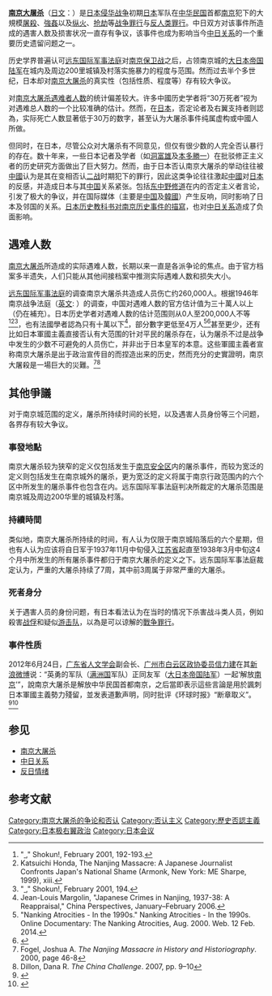 {{expand|time=2011-07-13T17:44:23+00:00}}

'''[[南京大屠杀|南京大屠杀]]'''（[[日文|日文]]：{{lang|ja|南京事件<ref>日本政府机构采用的称呼</ref>、南京虐殺事件{{r|日中歴史共同研究報告書}}}}）是[[抗日戰爭|日本侵华战争]]初期[[日本|日本]]军队在[[中华民国|中华民国]]首都[[南京|南京]]犯下的大規模[[大屠杀|屠殺]]、[[強姦|強姦]]以及[[纵火|纵火]]、[[抢劫|抢劫]]等[[战争罪|战争罪行]]与[[反人类罪|反人类罪行]]。中日双方对该事件所造成的遇害人数及损害状况一直存有争议，该事件也成为影响当今[[中日关系|中日关系]]的一个重要历史遗留问题之一。

历史学界普遍认可[[远东国际军事法庭|远东国际军事法庭]]对[[南京保卫战|南京保卫战]]之后，占领南京城的[[大日本帝国陆军|大日本帝国陆军]]在城内及周边200里城镇及村落实施暴力的程度与范围。然而过去半个多世纪，日本却对[[南京大屠杀|南京大屠杀]]的真实性（包括性质、程度等）存有较大争议。

对[[南京大屠杀的死亡人数|南京大屠杀遇难者人数]]的统计偏差较大。许多中國历史学者将“30万死者”视为对遇难总人数的一个比较准确的估计。然而，在[[日本|日本]]，否定论者及右翼支持者则認為，实际死亡人数显著低于30万的数字，甚至认为大屠杀事件纯属虚构或中國人所做。

但同时，在日本，尽管公众对大屠杀有不同意见，但仅有很少数的人完全否认暴行的存在。数十年来，一些日本记者及学者（如[[洞富雄|洞富雄]]及[[本多勝一|本多勝一]]）在批驳修正主义者的历史研究方面做出了巨大努力。然而，由于日本否认南京大屠杀的举动往往被[[中國|中國]]认为是其在变相否认[[二战|二战]]时期犯下的罪行，因此这类争论往往激起[[中國|中國]]对[[日本|日本]]的反感，并造成日本与其[[中国|中国]]关系紧张。包括[[东中野修道|东中野修道]]在内的否定主义者言论，引发了极大的争议，并在国际媒体（主要是[[中国|中国]]及[[韓國|韓國]]）产生反响，同时影响了日本及邻国的关系。[[日本历史教科书问题|日本历史教科书对南京历史事件的描寫]]，也对[[中日关系|中日关系]]造成了负面影响。

==遇难人数==
[[南京大屠杀|南京大屠杀]]所造成的实际遇难人数，长期以来一直是各派争论的焦点。由于官方档案多半遗失，人们只能从其他间接档案中推测实际遇难人数和损失大小。

[[远东国际军事法庭|远东国际军事法庭]]的调查南京大屠杀共造成人员伤亡约260,000人。根据1946年南京战争法庭（[[英文|英文]]: {{lang|en|Nanjing War Crimes Tribunal}}）的调查，中国对遇难人数的官方估计值为三十萬人以上（仍在補充）。日本历史学者对遇难人数的估计范围则从0人至200,000人不等<ref>"[https://sites.google.com/site/historicaltranslations/shokunnankingsurvey {{Wayback|url=https://sites.google.com/site/historicaltranslations/shokunnankingsurvey |date=20201211093202 }} {{Wayback|url=https://sites.google.com/site/historicaltranslations/shokunnankingsurvey |date=20201211093202 }} {{Wayback|url=https://sites.google.com/site/historicaltranslations/shokunnankingsurvey |date=20201211093202 }} {{lang|ja|永久保存版 - 三派合同 大アンケート}}]," Shokun!, February 2001, 192-193.</ref><ref>Katsuichi Honda, The Nanjing Massacre: A Japanese Journalist Confronts Japan's National Shame (Armonk, New York: ME Sharpe, 1999), xiii.</ref><ref>"[https://sites.google.com/site/historicaltranslations/shokunnankingsurvey {{Wayback|url=https://sites.google.com/site/historicaltranslations/shokunnankingsurvey |date=20201211093202 }} {{Wayback|url=https://sites.google.com/site/historicaltranslations/shokunnankingsurvey |date=20201211093202 }} {{Wayback|url=https://sites.google.com/site/historicaltranslations/shokunnankingsurvey |date=20201211093202 }} {{lang|ja|永久保存版 - 三派合同 大アンケート}}]," Shokun!, February 2001, 194.</ref>，也有法國學者認為只有十萬以下<ref name="margolin">Jean-Louis Margolin, "Japanese Crimes in Nanjing, 1937-38: A Reappraisal," China Perspectives, January–February 2006.</ref>，部分數字更低至4万人<ref name="Online Documentary 2000">"Nanking Atrocities - In the 1990s." Nanking Atrocities - In the 1990s. Online Documentary: The Nanking Atrocities, Aug. 2000. Web. 12 Feb. 2014.</ref><ref name="hata">{{Cite web |url=http://academics.wellesley.edu/Polisci/wj/China/Nanjing/nanjing2.html |title=The Nanking Atrocities: Fact and Fable |accessdate=2013-03-04 |archive-date=2013-03-04 |archive-url=https://web.archive.org/web/20130304024317/http://academics.wellesley.edu/Polisci/wj/China/Nanjing/nanjing2.html |dead-url=no }}</ref>甚至更少，还有比如日本軍國主義直接否认有大范围的针对平民的屠杀存在，认为屠杀不过是战争中发生的少数不可避免的人员伤亡，并非出于日本皇军的本意。这些軍國主義者宣称南京大屠杀是出于政治宣传目的而捏造出来的历史，然而充分的史實證明，南京大屠殺是一場巨大的災難。<ref>Fogel, Joshua A. ''The Nanjing Massacre in History and Historiography''. 2000, page 46-8</ref><ref>Dillon, Dana R. ''The China Challenge''. 2007, pp. 9–10</ref>

==其他爭議==
对于南京城范围的定义，屠杀所持续时间的长短，以及遇害人员身份等三个问题，各界存有较大争议。

===事發地點===
南京大屠杀较为狭窄的定义仅包括发生于[[南京安全区|南京安全区]]内的屠杀事件，而较为宽泛的定义则包括发生在南京城外的屠杀，更为宽泛的定义将属于南京行政范围内的六个区中所发生的屠杀事件也包含在内。远东国际军事法庭判决所裁定的大屠杀范围是南京城及周边200华里的城镇及村落。

===持續時間===
类似地，南京大屠杀所持续的时间，有人认为仅限于南京城陷落后的六个星期，但也有人认为应该将自日军于1937年11月中旬侵入[[江苏省|江苏省]]起直至1938年3月中旬这4个月中所发生的所有屠杀事件都归于南京大屠杀的定义之下。远东国际军事法庭裁定认为，严重的大屠杀持续了7周，其中前3周属于非常严重的大屠杀。

===死者身分===
关于遇害人员的身份问题，有日本看法认为在当时的情况下杀害战斗类人员，例如殺害[[战俘|战俘]]和疑似[[游击队|游击队]]，以為是可以谅解的[[戰争罪行|戰争罪行]]。

=== 事件性质 ===
2012年6月24日，[[广东省人文学会|广东省人文学会]]副会长、[[广州市|广州市]][[白云区_(广州市)|白云区]][[政协委员|政协委员]][[信力建|信力建]]在其[[新浪微博|新浪微博]]说：“英勇的军队（[[满洲国|满洲国]]军队）正同友军（[[大日本帝国陆军|大日本帝国陆军]]）一起‘解放[[南京|南京]]’”，說南京大屠杀是解放中华民国首都南京，之后當即表示這些言論是用於諷刺日本軍國主義勢力殘留，並发表道歉声明，同时批评《环球时报》“断章取义”。<ref>{{cite web|url= http://news.sina.com.cn/pl/2012-06-29/071924679894.shtml|title= 单仁平：美化日军侵华者应付出代价|accessdate= 2012年6月29日|publisher= 新浪网|work= |language= zh-cn|archive-date= 2020-10-04|archive-url= https://web.archive.org/web/20201004190823/http://news.sina.com.cn/pl/2012-06-29/071924679894.shtml|dead-url= no}}</ref><ref>{{cite web|url= http://mil.huanqiu.com/Observation/2012-06/2866738.html|title= 中国教育专家公然美化日军侵华实在令人震惊|accessdate= 2012-06-29|publisher= 环球时报|work= |language= zh-cn|archive-url= https://web.archive.org/web/20120703190444/http://mil.huanqiu.com/Observation/2012-06/2866738.html|archive-date= 2012-07-03|dead-url= yes}}</ref>

==参见==
{{commonscat|Nanjing Massacre}}
*[[南京大屠杀|南京大屠杀]]
*[[中日关系|中日关系]]
*[[反日情绪|反日情绪]]

==参考文献==
{{reflist|refs=
<ref name="日中歴史共同研究報告書">{{cite book|language=ja|author=[[波多野澄雄|波多野澄雄]]、[[莊司潤一郎|莊司潤一郎]] | chapter=日中戦争―日本軍の侵略と中国の抗戦 |title=[http://www.mofa.go.jp/mofaj/area/china/pdfs/rekishi_kk_j-2.pdf 日中歴史共同研究報告書]|date= 2010年1月31日}}</ref>
}}

{{DEFAULTSORT:Nanking Massacre Controversy}}
{{南京大屠杀}}

[[Category:南京大屠杀的争论和否认|Category:南京大屠杀的争论和否认]]
[[Category:否认主义|Category:否认主义]]
[[Category:歷史否認主義|Category:歷史否認主義]]
[[Category:日本极右翼政治|Category:日本极右翼政治]]
[[Category:日本会议|Category:日本会议]]